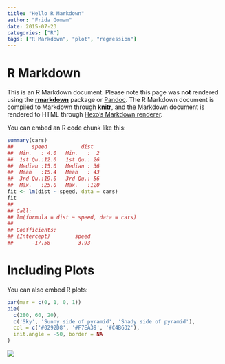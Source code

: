 ```yaml
---
title: "Hello R Markdown"
author: "Frida Gomam"
date: 2015-07-23
categories: ["R"]
tags: ["R Markdown", "plot", "regression"]
---
```




# R Markdown

This is an R Markdown document. Please note this page was **not** rendered using the [**rmarkdown**]( http://rmarkdown.rstudio.com) package or [Pandoc](http://pandoc.org). The R Markdown document is compiled to Markdown through **knitr**, and the Markdown document is rendered to HTML through [Hexo's Markdown renderer](https://github.com/hexojs/hexo-renderer-marked).

You can embed an R code chunk like this:


```r
summary(cars)
##      speed           dist    
##  Min.   : 4.0   Min.   :  2  
##  1st Qu.:12.0   1st Qu.: 26  
##  Median :15.0   Median : 36  
##  Mean   :15.4   Mean   : 43  
##  3rd Qu.:19.0   3rd Qu.: 56  
##  Max.   :25.0   Max.   :120
fit <- lm(dist ~ speed, data = cars)
fit
## 
## Call:
## lm(formula = dist ~ speed, data = cars)
## 
## Coefficients:
## (Intercept)        speed  
##      -17.58         3.93
```

<!-- more -->

# Including Plots

You can also embed R plots:


```r
par(mar = c(0, 1, 0, 1))
pie(
  c(280, 60, 20),
  c('Sky', 'Sunny side of pyramid', 'Shady side of pyramid'),
  col = c('#0292D8', '#F7EA39', '#C4B632'),
  init.angle = -50, border = NA
)
```

![](/figure/posts/2015-07-23-r-rmarkdown/pie-1.png)